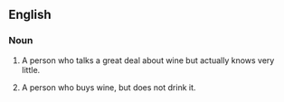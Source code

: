 ==English==

===Noun===
{{en-noun|sg=[[wine]] [[tosser]]}}

# {{slang}}{{idiom}} A person who talks a great deal about wine but actually knows very little. 
# A person who buys wine, but does not drink it.